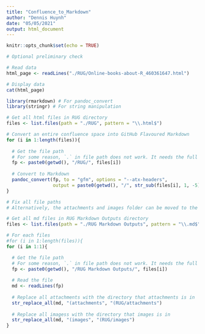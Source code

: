 ```yaml
---
title: "Confluence_to_Markdown"
author: "Dennis Huynh"
date: "05/05/2021"
output: html_document
---
```


```r
knitr::opts_chunk$set(echo = TRUE)
```

```r
# Optional preliminary check

# Read data
html_page <- readLines("./RUG/Online-books-about-R_460361647.html")

# Display data
cat(html_page)
```

```r
library(rmarkdown) # For pandoc_convert
library(stringr) # For string manipulation

# Get all html files in RUG directory
files <- list.files(path = "./RUG", pattern = "\\.html$")

# Convert an entire confluence space into GitHub Flavoured Markdown
for (i in 1:length(files)){
  
  # Get the file path
  # For some reason, `.` in file path does not work. It needs the full filepath.
  fp <- paste0(getwd(), "/RUG/", files[i])
  
  # Convert to Markdown
  pandoc_convert(fp, to = "gfm", options = "--atx-headers", 
                 output = paste0(getwd(), "/", str_sub(files[i], 1, -5), "md"))
}
```

```r
# Fix all file paths
# Alternatively, the attachments and images folder can be moved to the working directory

# Get all md files in RUG Markdown Outputs directory
files <- list.files(path = "./RUG Markdown Outputs", pattern = "\\.md$")

# For each files
#for (i in 1:length(files)){
for (i in 1:1){

  # Get the file path
  # For some reason, `.` in file path does not work. It needs the full filepath.
  fp <- paste0(getwd(), "/RUG Markdown Outputs/", files[i])
  
  # Read the file
  md <- readLines(fp)
  
  # Replace all attachments with the directory that attachments is in
  str_replace_all(md, "(attachments", "(RUG/attachments")
  
  # Replace all imagess with the directory that images is in
  str_replace_all(md, "(images", "(RUG/images")
}
```

